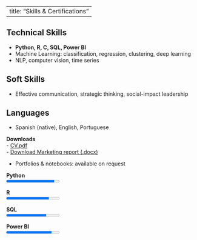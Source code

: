 
---
title: "Skills & Certifications"
---

## Technical Skills
- **Python, R, C, SQL, Power BI**
- Machine Learning: classification, regression, clustering, deep learning
- NLP, computer vision, time series

## Soft Skills
- Effective communication, strategic thinking, social-impact leadership

## Languages
- Spanish (native), English, Portuguese

::: callout-tip
**Downloads**  
- [CV.pdf](downloads/CV.pdf)  
- [Download Marketing report (.docx)](Group 2 Final Project Marketing Plan submission.docx) 

- Portfolios & notebooks: available on request
:::

<p><strong>Python</strong><br><progress value="90" max="100"></progress></p>
<p><strong>R</strong><br><progress value="80" max="100"></progress></p>
<p><strong>SQL</strong><br><progress value="75" max="100"></progress></p>
<p><strong>Power BI</strong><br><progress value="85" max="100"></progress></p>
